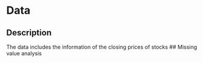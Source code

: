 # Data

## Description

The data includes the information of the closing prices of stocks
## Missing value analysis
